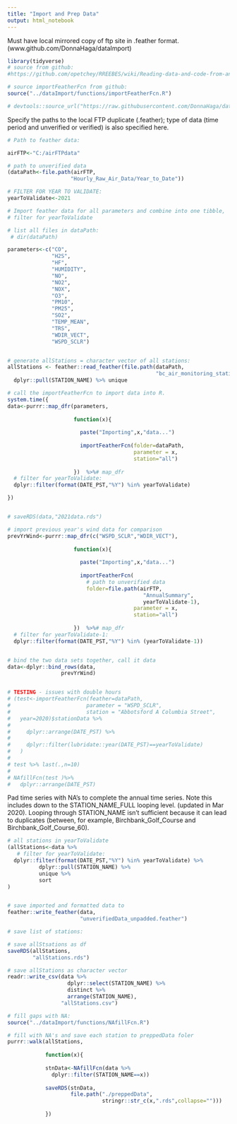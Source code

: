 ```yaml
---
title: "Import and Prep Data"
output: html_notebook
---
```


Must have local mirrored copy of ftp site in .feather format. (www.github.com/DonnaHaga/dataImport)

```r
library(tidyverse)
# source from github:
#https://github.com/opetchey/RREEBES/wiki/Reading-data-and-code-from-an-online-github-repository

# source importFeatherFcn from github:
source("../dataImport/functions/importFeatherFcn.R")

# devtools::source_url("https://raw.githubusercontent.com/DonnaHaga/dataImport/master/functions/importFeatherFcn.R")

```

Specify the paths to the local FTP duplicate (.feather); type of data (time period and unverified or verified) is also specified here.

```r
# Path to feather data: 

airFTP<-"C:/airFTPdata"

# path to unverified data
(dataPath<-file.path(airFTP,
                    "Hourly_Raw_Air_Data/Year_to_Date"))
```

```r

# FILTER FOR YEAR TO VALIDATE:
yearToValidate<-2021

# Import feather data for all parameters and combine into one tibble,
# filter for yearToValidate

# list all files in dataPath:
 # dir(dataPath)

parameters<-c("CO",
              "H2S",
              "HF",
              "HUMIDITY",
              "NO",
              "NO2",
              "NOX",
              "O3",
              "PM10",
              "PM25",
              "SO2",
              "TEMP_MEAN",
              "TRS",
              "WDIR_VECT",
              "WSPD_SCLR")


# generate allStations = character vector of all stations:
allStations <- feather::read_feather(file.path(dataPath,
                                               "bc_air_monitoring_stations.feather")) %>%
  dplyr::pull(STATION_NAME) %>% unique
```

```r
# call the importFeatherFcn to import data into R.
system.time({
data<-purrr::map_dfr(parameters,
                     
                     function(x){
                       
                       paste("Importing",x,"data...")
                       
                       importFeatherFcn(folder=dataPath,
                                        parameter = x,
                                        station="all")
                                        
                     })  %>%# map_dfr
  # filter for yearToValidate:
  dplyr::filter(format(DATE_PST,"%Y") %in% yearToValidate)

})


# saveRDS(data,"2021data.rds")

# import previous year's wind data for comparison
prevYrWind<-purrr::map_dfr(c("WSPD_SCLR","WDIR_VECT"),
                     
                     function(x){
                       
                       paste("Importing",x,"data...")
                       
                       importFeatherFcn(
                         # path to unverified data
                         folder=file.path(airFTP,
                                           "AnnualSummary",
                                           yearToValidate-1),
                                        parameter = x,
                                        station="all")
                       
                     })  %>%# map_dfr
  # filter for yearToValidate-1:
  dplyr::filter(format(DATE_PST,"%Y") %in% (yearToValidate-1))


# bind the two data sets together, call it data
data<-dplyr::bind_rows(data,
                 prevYrWind)


# TESTING - issues with double hours
# (test<-importFeatherFcn(feather=dataPath,
#                        parameter = "WSPD_SCLR",
#                        station = "Abbotsford A Columbia Street",
#   year=2020)$stationData %>%
#     
#     dplyr::arrange(DATE_PST) %>%
#     
#     dplyr::filter(lubridate::year(DATE_PST)==yearToValidate)
#   ) 
# 
# test %>% last(.,n=10)
# 
# NAfillFcn(test )%>%
#   dplyr::arrange(DATE_PST)
```

Pad time series with NA's to complete the annual time series. Note this includes down to the STATION_NAME_FULL looping level. (updated in Mar 2020). Looping through STATION_NAME isn't sufficient because it can lead to duplicates (between, for example, Birchbank_Golf_Course and Birchbank_Golf_Course_60).



```r
# all stations in yearToValidate
(allStations<-data %>%
   # filter for yearToValidate:
  dplyr::filter(format(DATE_PST,"%Y") %in% yearToValidate) %>%
          dplyr::pull(STATION_NAME) %>%
          unique %>%
          sort
)



```


```r

# save imported and formatted data to 
feather::write_feather(data,
                       "unverifiedData_unpadded.feather")

# save list of stations:

# save allStsations as df
saveRDS(allStations,
        "allStations.rds")

# save allStations as character vector
readr::write_csv(data %>%
                   dplyr::select(STATION_NAME) %>%
                   distinct %>%
                   arrange(STATION_NAME),
                 "allStations.csv")
```


```r
# fill gaps with NA:
source("../dataImport/functions/NAfillFcn.R")

# fill with NA's and save each station to preppedData foler
purrr::walk(allStations,
            
            function(x){
              
            stnData<-NAfillFcn(data %>%
              dplyr::filter(STATION_NAME==x))
            
            saveRDS(stnData,
                    file.path("./preppedData", 
                              stringr::str_c(x,".rds",collapse="")))
            
            })
```

